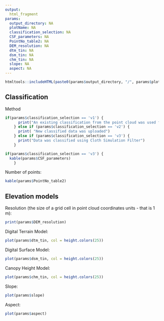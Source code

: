 ---
output:
  html_fragment
params:
  output_directory: NA
  plotName: NA
  classification_selection: NA
  CSF_parameters: NA
  PointNo_table2: NA
  DEM_resolution: NA
  dtm_tin: NA
  dsm_tin: NA
  chm_tin: NA
  slope: NA
  aspect: NA
---

```{r echo=FALSE, message=FALSE}
htmltools::includeHTML(paste0(params$output_directory, "/", params$plotName, "/reading_las.html"))
```

## Classification

Method

```{r echo=FALSE}
if(params$classification_selection == 'v1') {
      print("An existing classification from the point cloud was used for further processing.")
    } else if (params$classification_selection == 'v2') {
      print( "New classified data was uploaded")
    } else if (params$classification_selection == 'v3') {
      print("Data was classified using Cloth Simulation Filter")
    }
```

```{r echo=FALSE}
if(params$classification_selection == 'v3') {
  kable(params$CSF_parameters)
    }
```

Number of points:

```{r echo=FALSE}
kable(params$PointNo_table2)
```

## Elevation models

Resolution (the size of a grid cell in point cloud coordinates units - that is 1 m):
```{r echo=FALSE}
print(params$DEM_resolution)
```


Digital Terrain Model:

```{r echo=FALSE}
plot(params$dtm_tin, col = height.colors(25))
```

Digital Surface Model:

```{r echo=FALSE}
plot(params$dsm_tin, col = height.colors(25))
```

Canopy Height Model:

```{r echo=FALSE}
plot(params$chm_tin, col = height.colors(25))
```

Slope:

```{r echo=FALSE}
plot(params$slope)
```

Aspect:

```{r echo=FALSE}
plot(params$aspect)
```